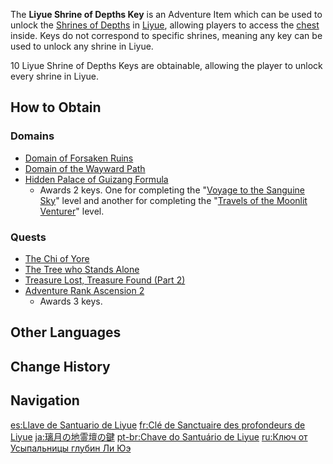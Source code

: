 {{Item Infobox
|id           = 107007
|image        = Item Liyue Shrine of Depths Key.png
|type         = Adventure Items
|group        = Shrine of Depths Keys
|invCategory  = Precious Items
|description  = A key that can break the seal on the ancient [[Shrines of Depths]] scattered around [[Liyue]]. These Shrines of Depths sealed themselves off when the civilization that built them was lost. Keys lost deep within domains are able to break the seals. Or perhaps that, for a moment, these keys help the seals to forget all that they have lost.
|source1      = [[Quest]]s
|source2      = [[Domain]]s
|source3      = [[Adventure Rank]]
}}
The '''Liyue Shrine of Depths Key''' is an Adventure Item which can be used to unlock the [[Shrines of Depths]] in [[Liyue]], allowing players to access the [[chest]] inside. Keys do not correspond to specific shrines, meaning any key can be used to unlock any shrine in Liyue.

10 Liyue Shrine of Depths Keys are obtainable, allowing the player to unlock every shrine in Liyue.

==How to Obtain==
===Domains===
* [[Domain of Forsaken Ruins]]
* [[Domain of the Wayward Path]]
* [[Hidden Palace of Guizang Formula]]
** Awards 2 keys. One for completing the "[[Voyage to the Sanguine Sky]]" level and another for completing the "[[Travels of the Moonlit Venturer]]" level.

===Quests===
* [[The Chi of Yore]]
* [[The Tree who Stands Alone]]
* [[Treasure Lost, Treasure Found (Part 2)]]
* [[Adventure Rank Ascension 2]]
** Awards 3 keys.

==Other Languages==
{{Other Languages
|en      = Liyue Shrine of Depths Key
|zhs     = 璃月地灵龛之钥
|zhs_rm  = Líyuè Dìlíngkān zhī Yào
|zht     = 璃月地靈龕之鑰
|zht_rm  = Líyuè Dìlíngkān zhī Yào
|zh_tl   = Key of Liyue {{Lex|Shrine of Depths|zh}}
|ja      = 璃月の地霊壇の鍵
|ja_rm   = Riiyue no Chireidan no Kagi
|ja_tl   = Liyue Spirit Podium Key
|ko      = 리월 지령의 감실 열쇠
|ko_rm   = Riwol Jiryeongui Gamsil Yeolsoe
|ko_tl   = Liyue Earth Spirit's Tabernacle Key
|es      = Llave de Santuario de Liyue
|es_tl   = Liyue Shrine Key
|fr      = Clé de Sanctuaire des profondeurs de Liyue
|fr_tl   = Liyue Shrine of Depths Key
|ru      = Ключ от Усыпальницы глубин Ли Юэ
|ru_tl   = Liyue Shrine of Depths Key
|th      = Liyue Shrine of Depths Key
|vi      = Chìa Khóa Đền Địa Linh Liyue
|vi_tl   = Liyue {{Lexicon|Shrine of Depths|vi}} Key
|de      = Schlüssel zu den Schreinen der Tiefe in Liyue
|de_tl   = Key to the Shrines of Depths in Liyue
|id      = Liyue Shrine of Depths Key
|pt      = Chave do Santuário de Liyue
|pt_tl   = Liyue Shrine Key
|tr      = Liyue Derinlikler Tapınağı Anahtarı
|tr_tl   = Liyue Temple of Depths Key
|it      = Chiave del Santuario delle Profondità di Liyue
|it_tl   = Key of the Sanctuary of Depths of Liyue
}}

==Change History==
{{Change History|1.0}}

==Navigation==
{{Precious Navbox|Item}}

[[es:Llave de Santuario de Liyue]]
[[fr:Clé de Sanctuaire des profondeurs de Liyue]]
[[ja:璃月の地霊壇の鍵]]
[[pt-br:Chave do Santuário de Liyue]]
[[ru:Ключ от Усыпальницы глубин Ли Юэ]]